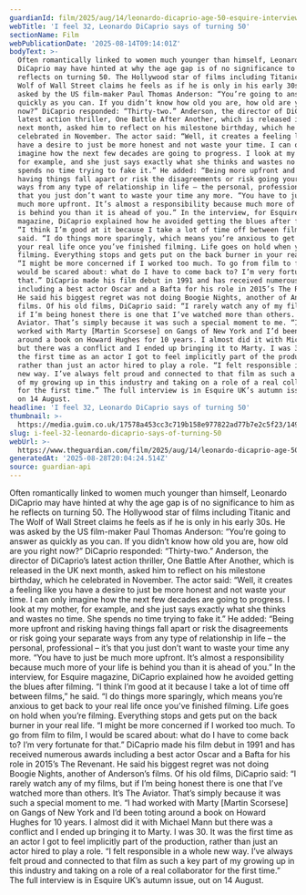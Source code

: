 ```yaml
---
guardianId: film/2025/aug/14/leonardo-dicaprio-age-50-esquire-interview
webTitle: 'I feel 32, Leonardo DiCaprio says of turning 50'
sectionName: Film
webPublicationDate: '2025-08-14T09:14:01Z'
bodyText: >-
  Often romantically linked to women much younger than himself, Leonardo
  DiCaprio may have hinted at why the age gap is of no significance to him as he
  reflects on turning 50. The Hollywood star of films including Titanic and The
  Wolf of Wall Street claims he feels as if he is only in his early 30s. He was
  asked by the US film-maker Paul Thomas Anderson: “You’re going to answer as
  quickly as you can. If you didn’t know how old you are, how old are you right
  now?” DiCaprio responded: “Thirty-two.” Anderson, the director of DiCaprio’s
  latest action thriller, One Battle After Another, which is released in the UK
  next month, asked him to reflect on his milestone birthday, which he
  celebrated in November. The actor said: “Well, it creates a feeling like you
  have a desire to just be more honest and not waste your time. I can only
  imagine how the next few decades are going to progress. I look at my mother,
  for example, and she just says exactly what she thinks and wastes no time. She
  spends no time trying to fake it.” He added: “Being more upfront and risking
  having things fall apart or risk the disagreements or risk going your separate
  ways from any type of relationship in life – the personal, professional – it’s
  that you just don’t want to waste your time any more. “You have to just be
  much more upfront. It’s almost a responsibility because much more of your life
  is behind you than it is ahead of you.” In the interview, for Esquire
  magazine, DiCaprio explained how he avoided getting the blues after filming.
  “I think I’m good at it because I take a lot of time off between films,” he
  said. “I do things more sparingly, which means you’re anxious to get back to
  your real life once you’ve finished filming. Life goes on hold when you’re
  filming. Everything stops and gets put on the back burner in your real life.
  “I might be more concerned if I worked too much. To go from film to film, I
  would be scared about: what do I have to come back to? I’m very fortunate for
  that.” DiCaprio made his film debut in 1991 and has received numerous awards
  including a best actor Oscar and a Bafta for his role in 2015’s The Revenant.
  He said his biggest regret was not doing Boogie Nights, another of Anderson’s
  films. Of his old films, DiCaprio said: “I rarely watch any of my films, but
  if I’m being honest there is one that I’ve watched more than others. It’s The
  Aviator. That’s simply because it was such a special moment to me. “I had
  worked with Marty [Martin Scorsese] on Gangs of New York and I’d been toting
  around a book on Howard Hughes for 10 years. I almost did it with Michael Mann
  but there was a conflict and I ended up bringing it to Marty. I was 30. It was
  the first time as an actor I got to feel implicitly part of the production,
  rather than just an actor hired to play a role. “I felt responsible in a whole
  new way. I’ve always felt proud and connected to that film as such a key part
  of my growing up in this industry and taking on a role of a real collaborator
  for the first time.” The full interview is in Esquire UK’s autumn issue, out
  on 14 August.
headline: 'I feel 32, Leonardo DiCaprio says of turning 50'
thumbnail: >-
  https://media.guim.co.uk/17578a453cc3c719b158e977822ad77b7e2c5f23/149_328_5609_4487/500.jpg
slug: i-feel-32-leonardo-dicaprio-says-of-turning-50
webUrl: >-
  https://www.theguardian.com/film/2025/aug/14/leonardo-dicaprio-age-50-esquire-interview
generatedAt: '2025-08-28T20:04:24.514Z'
source: guardian-api
---
```

Often romantically linked to women much younger than himself, Leonardo DiCaprio may have hinted at why the age gap is of no significance to him as he reflects on turning 50. The Hollywood star of films including Titanic and The Wolf of Wall Street claims he feels as if he is only in his early 30s. He was asked by the US film-maker Paul Thomas Anderson: “You’re going to answer as quickly as you can. If you didn’t know how old you are, how old are you right now?” DiCaprio responded: “Thirty-two.” Anderson, the director of DiCaprio’s latest action thriller, One Battle After Another, which is released in the UK next month, asked him to reflect on his milestone birthday, which he celebrated in November. The actor said: “Well, it creates a feeling like you have a desire to just be more honest and not waste your time. I can only imagine how the next few decades are going to progress. I look at my mother, for example, and she just says exactly what she thinks and wastes no time. She spends no time trying to fake it.” He added: “Being more upfront and risking having things fall apart or risk the disagreements or risk going your separate ways from any type of relationship in life – the personal, professional – it’s that you just don’t want to waste your time any more. “You have to just be much more upfront. It’s almost a responsibility because much more of your life is behind you than it is ahead of you.” In the interview, for Esquire magazine, DiCaprio explained how he avoided getting the blues after filming. “I think I’m good at it because I take a lot of time off between films,” he said. “I do things more sparingly, which means you’re anxious to get back to your real life once you’ve finished filming. Life goes on hold when you’re filming. Everything stops and gets put on the back burner in your real life. “I might be more concerned if I worked too much. To go from film to film, I would be scared about: what do I have to come back to? I’m very fortunate for that.” DiCaprio made his film debut in 1991 and has received numerous awards including a best actor Oscar and a Bafta for his role in 2015’s The Revenant. He said his biggest regret was not doing Boogie Nights, another of Anderson’s films. Of his old films, DiCaprio said: “I rarely watch any of my films, but if I’m being honest there is one that I’ve watched more than others. It’s The Aviator. That’s simply because it was such a special moment to me. “I had worked with Marty [Martin Scorsese] on Gangs of New York and I’d been toting around a book on Howard Hughes for 10 years. I almost did it with Michael Mann but there was a conflict and I ended up bringing it to Marty. I was 30. It was the first time as an actor I got to feel implicitly part of the production, rather than just an actor hired to play a role. “I felt responsible in a whole new way. I’ve always felt proud and connected to that film as such a key part of my growing up in this industry and taking on a role of a real collaborator for the first time.” The full interview is in Esquire UK’s autumn issue, out on 14 August.
